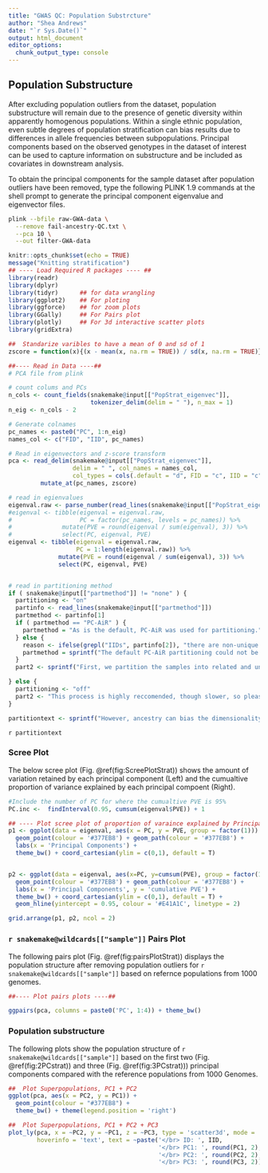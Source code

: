 ```yaml
---
title: "GWAS QC: Population Substrcture"
author: "Shea Andrews"
date: "`r Sys.Date()`"
output: html_document
editor_options:
  chunk_output_type: console
---
```

## Population Substructure

After excluding population outliers from the dataset, population substructure will remain due to the presence of genetic diversity within apparently homogenous populations. Within a single ethnic population, even subtle degrees of population stratification can bias results due to differences in allele frequencies between subpopulations. Principal components based on the observed genotypes in the dataset of interest can be used to capture information on substructure and be included as covariates in downstream analysis.

To obtain the principal components for the sample dataset after population outliers have been removed, type the following PLINK 1.9 commands at the shell prompt to generate the principal component eigenvalue and eigenvector files.

```bash
plink --bfile raw-GWA-data \
  --remove fail-ancestry-QC.txt \
  --pca 10 \
  --out filter-GWA-data
```


```r
knitr::opts_chunk$set(echo = TRUE)
message("Knitting stratification")
## ---- Load Required R packages ---- ##
library(readr)
library(dplyr)
library(tidyr)      ## for data wrangling
library(ggplot2)    ## For ploting
library(ggforce)    ## for zoom plots
library(GGally)     ## For Pairs plot
library(plotly)     ## For 3d interactive scatter plots
library(gridExtra)

##  Standarize varibles to have a mean of 0 and sd of 1
zscore = function(x){(x - mean(x, na.rm = TRUE)) / sd(x, na.rm = TRUE)}
```

```r
##---- Read in Data ----##
# PCA file from plink

# count colums and PCs
n_cols <- count_fields(snakemake@input[["PopStrat_eigenvec"]],
                       tokenizer_delim(delim = " "), n_max = 1)
n_eig <- n_cols - 2

# Generate colnames
pc_names <- paste0("PC", 1:n_eig)
names_col <- c("FID", "IID", pc_names)

# Read in eigenvectors and z-score transform
pca <- read_delim(snakemake@input[["PopStrat_eigenvec"]],
                  delim = " ", col_names = names_col,
                  col_types = cols(.default = "d", FID = "c", IID = "c")) %>%
         mutate_at(pc_names, zscore)

# read in egienvalues
eigenval.raw <- parse_number(read_lines(snakemake@input[["PopStrat_eigenval"]]))
#eigenval <- tibble(eigenval = eigenval.raw,
#                   PC = factor(pc_names, levels = pc_names)) %>%
#              mutate(PVE = round(eigenval / sum(eigenval), 3)) %>%
#              select(PC, eigenval, PVE)
eigenval <- tibble(eigenval = eigenval.raw,
                   PC = 1:length(eigenval.raw)) %>%
              mutate(PVE = round(eigenval / sum(eigenval), 3)) %>%
              select(PC, eigenval, PVE)


# read in partitioning method
if ( snakemake@input[["partmethod"]] != "none" ) {
  partitioning <- "on"
  partinfo <- read_lines(snakemake@input[["partmethod"]])
  partmethod <- partinfo[1]
  if ( partmethod == "PC-AiR" ) {
    partmethod = "As is the default, PC-AiR was used for partitioning."
  } else {
    reason <- ifelse(grepl("IIDs", partinfo[2]), "there are non-unique IIDs, and PC-AiR is not equiped for that.", partinfo[2])
    partmethod = sprintf("The default PC-AiR partitioning could not be used because %s. Instead, the iterative method from relatedness QC was used. Please ensure the PCAs are as expected.", reason)
  }
  part2 <- sprintf("First, we partition the samples into related and unrelated sets. %s\n\nAfter partitioning, allele frequencies were calculated in PLINK 1.9 for PCA weighting in the unrelated sample only. \n\n Finally, PCs were generated in PLINK 1.9 with that weighting, projecting the related samples onto the PCA transform for the unrelated samples.", partmethod)

} else {
  partitioning <- "off"
  part2 <- "This process is highly reccomended, though slower, so please enable it, calculate PCs after removal of related individuals or ensure there are no related individuals."
}

partitiontext <- sprintf("However, ancestry can bias the dimensionality reduction, and PC's may represent relatedness as well as gross population structure. To account for this, we have an option in the configuration (%s in this case) to use a similar algorithm to PC-AiR, from the GENESIS R package. \n\nThis allows the experimenter to choose which QC filters to use and still have access to PCs for stratification.\n\n%s", partitioning, part2)
```

`r partitiontext`


### Scree Plot
The below scree plot (Fig. \@ref(fig:ScreePlotStrat)) shows the amount of variation retained by each principal component (Left) and the cumualtive proportion of variance explained by each principal compoent (Right).

```r
#Include the number of PC for where the cumualtive PVE is 95%
PC.inc <-  findInterval(0.95, cumsum(eigenval$PVE)) + 1

## ---- Plot scree plot of proportion of varaince explained by Principal components ---- ##
p1 <- ggplot(data = eigenval, aes(x = PC, y = PVE, group = factor(1))) +
  geom_point(colour = '#377EB8') + geom_path(colour = '#377EB8') +
  labs(x = 'Principal Components') +
  theme_bw() + coord_cartesian(ylim = c(0,1), default = T)


p2 <- ggplot(data = eigenval, aes(x=PC, y=cumsum(PVE), group = factor(1))) +
  geom_point(colour = '#377EB8') + geom_path(colour = '#377EB8') +
  labs(x = 'Principal Components', y = 'cumulative PVE') +
  theme_bw() + coord_cartesian(ylim = c(0,1), default = T) +
  geom_hline(yintercept = 0.95, colour = '#E41A1C', linetype = 2)

grid.arrange(p1, p2, ncol = 2)
```

### `r snakemake@wildcards[["sample"]]` Pairs Plot
The following pairs plot (Fig. \@ref(fig:pairsPlotStrat)) displays the population structure after removing population outliers for `r snakemake@wildcards[["sample"]]` based on refernce populations from 1000 genomes.

```r
##---- Plot pairs plots ----##

ggpairs(pca, columns = paste0('PC', 1:4)) + theme_bw()
```

### Population substructure
The following plots show the population structure of `r snakemake@wildcards[["sample"]]` based on the first two (Fig. \@ref(fig:2PCstrat)) and three (Fig. \@ref(fig:3PCstrat))) principal components compared with the reference populations from 1000 Genomes.

```r
##  Plot Superpopulations, PC1 + PC2
ggplot(pca, aes(x = PC2, y = PC1)) +
  geom_point(colour = "#377EB8") +
  theme_bw() + theme(legend.position = 'right')
```

```r
##  Plot Superpopulations, PC1 + PC2 + PC3
plot_ly(pca, x = ~PC2, y = ~PC1, z = ~PC3, type = 'scatter3d', mode = 'markers', marker = list(size = 3),
        hoverinfo = 'text', text = ~paste('</br> ID: ', IID,
                                          '</br> PC1: ', round(PC1, 2),
                                          '</br> PC2: ', round(PC2, 2),
                                          '</br> PC3: ', round(PC3, 2)))
```
